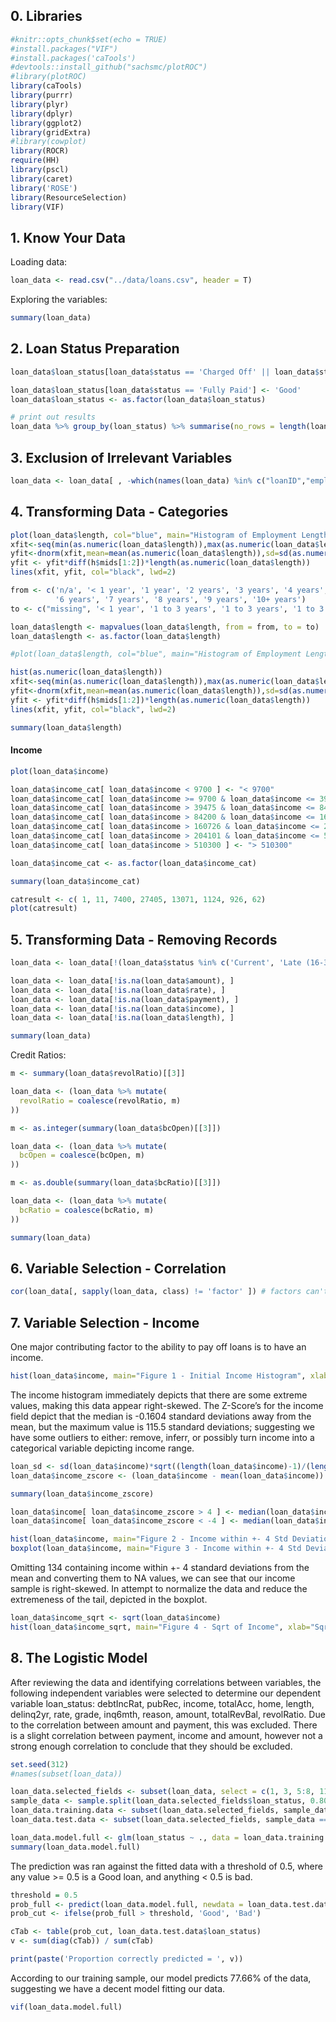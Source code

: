 ## 0. Libraries

```r
#knitr::opts_chunk$set(echo = TRUE)
#install.packages("VIF")
#install.packages('caTools')
#devtools::install_github("sachsmc/plotROC")
#library(plotROC)
library(caTools)
library(purrr)
library(plyr)
library(dplyr)
library(ggplot2)
library(gridExtra)
#library(cowplot)
library(ROCR)
require(HH)
library(pscl)
library(caret)
library('ROSE')
library(ResourceSelection)
library(VIF) 
```

## 1. Know Your Data

Loading data:

```r
loan_data <- read.csv("../data/loans.csv", header = T)
```

Exploring the variables:

```r
summary(loan_data)
```

## 2. Loan Status Preparation

```r

loan_data$loan_status[loan_data$status == 'Charged Off' || loan_data$status == 'Default'] <- 'Bad'

loan_data$loan_status[loan_data$status == 'Fully Paid'] <- 'Good'
loan_data$loan_status <- as.factor(loan_data$loan_status)

# print out results
loan_data %>% group_by(loan_status) %>% summarise(no_rows = length(loan_status))
```

## 3. Exclusion of Irrelevant Variables

```r
loan_data <- loan_data[ , -which(names(loan_data) %in% c("loanID","employment", "state"))]
```

## 4. Transforming Data - Categories

```r
plot(loan_data$length, col="blue", main="Histogram of Employment Length - Before")
xfit<-seq(min(as.numeric(loan_data$length)),max(as.numeric(loan_data$length)),length=500) 
yfit<-dnorm(xfit,mean=mean(as.numeric(loan_data$length)),sd=sd(as.numeric(loan_data$length))) 
yfit <- yfit*diff(h$mids[1:2])*length(as.numeric(loan_data$length)) 
lines(xfit, yfit, col="black", lwd=2)
```

```r
from <- c('n/a', '< 1 year', '1 year', '2 years', '3 years', '4 years', '5 years',
          '6 years', '7 years', '8 years', '9 years', '10+ years')
to <- c("missing", '< 1 year', '1 to 3 years', '1 to 3 years', '1 to 3 years', '4 to 6 years', '4 to 6 years', '4 to 6 years', '7 to 9 years', '7 to 9 years', '7 to 9 years', '10+ years')

loan_data$length <- mapvalues(loan_data$length, from = from, to = to)
loan_data$length <- as.factor(loan_data$length)

#plot(loan_data$length, col="blue", main="Histogram of Employment Length")

hist(as.numeric(loan_data$length))
xfit<-seq(min(as.numeric(loan_data$length)),max(as.numeric(loan_data$length)),length=500) 
yfit<-dnorm(xfit,mean=mean(as.numeric(loan_data$length)),sd=sd(as.numeric(loan_data$length))) 
yfit <- yfit*diff(h$mids[1:2])*length(as.numeric(loan_data$length)) 
lines(xfit, yfit, col="black", lwd=2)

summary(loan_data$length)
```



#### Income

```r
plot(loan_data$income)

loan_data$income_cat[ loan_data$income < 9700 ] <- "< 9700"
loan_data$income_cat[ loan_data$income >= 9700 & loan_data$income <= 39475 ] <- "9700 - 39475"
loan_data$income_cat[ loan_data$income > 39475 & loan_data$income <= 84200 ] <- "39476 - 84200"
loan_data$income_cat[ loan_data$income > 84200 & loan_data$income <= 160725 ] <- "84200 - 160725"
loan_data$income_cat[ loan_data$income > 160726 & loan_data$income <= 204101 ] <- "160726 - 204101"
loan_data$income_cat[ loan_data$income > 204101 & loan_data$income <= 510300 ] <- "204102 - 510300"
loan_data$income_cat[ loan_data$income > 510300 ] <- "> 510300"

loan_data$income_cat <- as.factor(loan_data$income_cat)

summary(loan_data$income_cat)

catresult <- c( 1, 11, 7400, 27405, 13071, 1124, 926, 62)
plot(catresult)

```




## 5. Transforming Data - Removing Records

```r
loan_data <- loan_data[!(loan_data$status %in% c('Current', 'Late (16-30 days)', 'Late (31-120 days)')),]

loan_data <- loan_data[!is.na(loan_data$amount), ]
loan_data <- loan_data[!is.na(loan_data$rate), ]
loan_data <- loan_data[!is.na(loan_data$payment), ]
loan_data <- loan_data[!is.na(loan_data$income), ]
loan_data <- loan_data[!is.na(loan_data$length), ]

summary(loan_data)
```

Credit Ratios:

```r
m <- summary(loan_data$revolRatio)[[3]]

loan_data <- (loan_data %>% mutate(
  revolRatio = coalesce(revolRatio, m)
))

m <- as.integer(summary(loan_data$bcOpen)[[3]])

loan_data <- (loan_data %>% mutate(
  bcOpen = coalesce(bcOpen, m)
))

m <- as.double(summary(loan_data$bcRatio)[[3]])

loan_data <- (loan_data %>% mutate(
  bcRatio = coalesce(bcRatio, m)
))

summary(loan_data)
```


## 6. Variable Selection - Correlation

```r
cor(loan_data[, sapply(loan_data, class) != 'factor' ]) # factors can't be in correlation
```

## 7. Variable Selection - Income

One major contributing factor to the ability to pay off loans is to have an income. 

```r
hist(loan_data$income, main="Figure 1 - Initial Income Histogram", xlab="Income")
```

The income histogram immediately depicts that there are some extreme values, making this data appear right-skewed. The Z-Score's for the income field depict that the median is -0.1604 standard deviations away from the mean, but the maximum value is 115.5 standard deviations; suggesting we have some outliers to either: remove, inferr, or possibly turn income into a categorical variable depicting income range.

```r
loan_sd <- sd(loan_data$income)*sqrt((length(loan_data$income)-1)/(length(loan_data$income)))
loan_data$income_zscore <- (loan_data$income - mean(loan_data$income)) / loan_sd

summary(loan_data$income_zscore)
```


```r
loan_data$income[ loan_data$income_zscore > 4 ] <- median(loan_data$income, na.rm=TRUE)
loan_data$income[ loan_data$income_zscore < -4 ] <- median(loan_data$income, na.rm=TRUE)

hist(loan_data$income, main="Figure 2 - Income within +- 4 Std Deviations", xlab="Income")
boxplot(loan_data$income, main="Figure 3 - Income within +- 4 Std Deviations",  ylab="Income")
```

Omitting 134 containing income within +- 4 standard deviations from the mean and converting them to NA values, we can see that our income sample is right-skewed. In attempt to normalize the data and reduce the extremeness of the tail, depicted in the boxplot.

```r
loan_data$income_sqrt <- sqrt(loan_data$income)
hist(loan_data$income_sqrt, main="Figure 4 - Sqrt of Income", xlab="Sqrt - Income")
```


## 8. The Logistic Model

After reviewing the data and identifying correlations between variables, the following independent variables were selected to determine our dependent variable loan_status: debtIncRat, pubRec, income, totalAcc, home, length, delinq2yr, rate, grade, inq6mth, reason, amount, totalRevBal, revolRatio. Due to the correlation between amount and payment, this was excluded. There is a slight correlation between payment, income and amount, however not a strong enough correlation to conclude that they should be excluded.

```r
set.seed(312)
#names(subset(loan_data))

loan_data.selected_fields <- subset(loan_data, select = c(1, 3, 5:8, 11:14, 16:18, 27, 30))
sample_data <- sample.split(loan_data.selected_fields$loan_status, 0.80)
loan_data.training.data <- subset(loan_data.selected_fields, sample_data == TRUE)
loan_data.test.data <- subset(loan_data.selected_fields, sample_data == FALSE)

loan_data.model.full <- glm(loan_status ~ ., data = loan_data.training.data, family = "binomial")
summary(loan_data.model.full)
```

The prediction was ran against the fitted data with a threshold of 0.5, where any value >= 0.5 is a Good loan, and anything < 0.5 is bad.

```r
threshold = 0.5
prob_full <- predict(loan_data.model.full, newdata = loan_data.test.data, type = "response")
prob_cut <- ifelse(prob_full > threshold, 'Good', 'Bad')

cTab <- table(prob_cut, loan_data.test.data$loan_status)
v <- sum(diag(cTab)) / sum(cTab)

print(paste('Proportion correctly predicted = ', v))
```

According to our training sample, our model predicts 77.66% of the data, suggesting we have a decent model fitting our data.

```r
vif(loan_data.model.full)
```